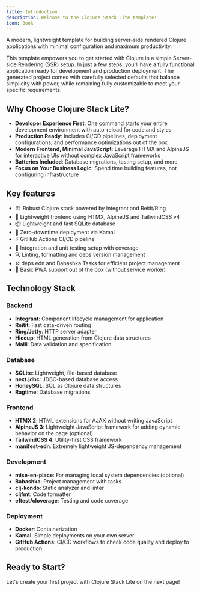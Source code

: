 ```yaml
---
title: Introduction
description: Welcome to the Clojure Stack Lite template!
icon: Book
---
```


A modern, lightweight template for building server-side rendered Clojure applications with minimal configuration and maximum productivity.

This template empowers you to get started with Clojure in a simple Server-side Rendering (SSR) setup. In just a few steps, you'll have a fully functional application ready for development and production deployment. The generated project comes with carefully selected defaults that balance simplicity with power, while remaining fully customizable to meet your specific requirements.

## Why Choose Clojure Stack Lite?

- **Developer Experience First**: One command starts your entire development environment with auto-reload for code and styles
- **Production Ready**: Includes CI/CD pipelines, deployment configurations, and performance optimizations out of the box
- **Modern Frontend, Minimal JavaScript**: Leverage HTMX and AlpineJS for interactive UIs without complex JavaScript frameworks
- **Batteries Included**: Database migrations, testing setup, and more
- **Focus on Your Business Logic**: Spend time building features, not configuring infrastructure

## Key features

- 🏗️ Robust Clojure stack powered by Integrant and Reitit/Ring
- 🎨 Lightweight frontend using HTMX, AlpineJS and TailwindCSS v4
- 📦 Lightweight and fast SQLite database
- 🔄 Zero-downtime deployment via Kamal
- ⚡ GitHub Actions CI/CD pipeline
- 🧪 Integration and unit testing setup with coverage
- 🔍 Linting, formatting and deps version management
- ⚙️ deps.edn and Babashka Tasks for efficient project management
- 📱 Basic PWA support out of the box (without service worker)

## Technology Stack

### Backend
- **Integrant**: Component lifecycle management for application
- **Reitit**: Fast data-driven routing
- **Ring/Jetty**: HTTP server adapter
- **Hiccup**: HTML generation from Clojure data structures
- **Malli**: Data validation and specification

### Database
- **SQLite**: Lightweight, file-based database
- **next.jdbc**: JDBC-based database access
- **HoneySQL**: SQL as Clojure data structures
- **Ragtime**: Database migrations

### Frontend
- **HTMX 2**: HTML extensions for AJAX without writing JavaScript
- **AlpineJS 3**: Lightweight JavaScript framework for adding dynamic behavior on the page (optional)
- **TailwindCSS 4**: Utility-first CSS framework
- **manifest-edn**: Extremely lightweight JS-dependency management

### Development
- **mise-en-place**: For managing local system dependencies (optional)
- **Babashka**: Project management with tasks
- **clj-kondo**: Static analyzer and linter
- **cljfmt**: Code formatter
- **eftest/cloverage**: Testing and code coverage

### Deployment
- **Docker**: Containerization
- **Kamal**: Simple deployments on your own server
- **GitHub Actions**: CI/CD workflows to check code quality and deploy to production

## Ready to Start?

Let's create your first project with Clojure Stack Lite on the next page!
